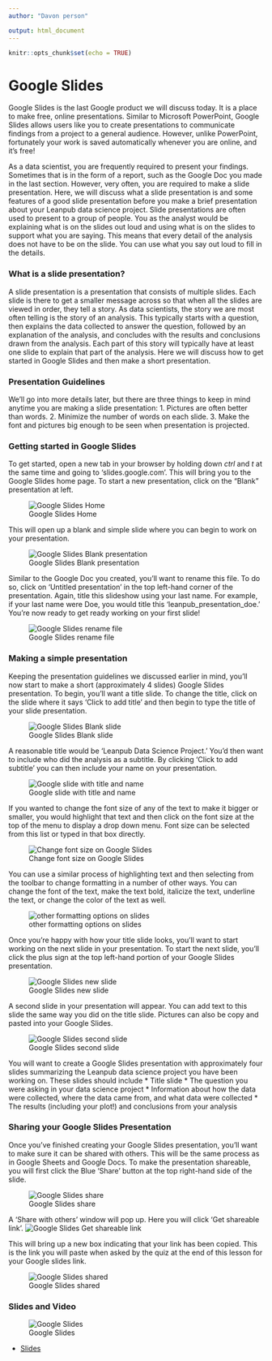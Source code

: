 ```yaml
---
author: "Davon person"

output: html_document
---
```


```r
knitr::opts_chunk$set(echo = TRUE)
```

# Google Slides

Google Slides is the last Google product we will discuss today. It is a place to make free, online presentations. Similar to Microsoft PowerPoint, Google Slides allows users like you to create presentations to communicate findings from a project to a general audience. However, unlike PowerPoint, fortunately your work is saved automatically whenever you are online, and it's free!

As a data scientist, you are frequently required to present your findings. Sometimes that is in the form of a report, such as the Google Doc you made in the last section. However, very often, you are required to make a slide presentation. Here, we will discuss what a slide presentation is and some features of a good slide presentation before you make a brief presentation about your Leanpub data science project. Slide presentations are often used to present to a group of people. You as the analyst would be explaining what is on the slides out loud and using what is on the slides to support what you are saying. This means that every detail of the analysis does not have to be on the slide. You can use what you say out loud to fill in the details.

### What is a slide presentation?

A slide presentation is a presentation that consists of multiple slides. Each slide is there to get a smaller message across so that when all the slides are viewed in order, they tell a story. As data scientists, the story we are most often telling is the story of an analysis. This typically starts with a question, then explains the data collected to answer the question, followed by an explanation of the analysis, and concludes with the results and conclusions drawn from the analysis. Each part of this story will typically have at least one slide to explain that part of the analysis. Here we will discuss how to get started in Google Slides and then make a short presentation.

### Presentation Guidelines

We'll go into more details later, but there are three things to keep in mind anytime you are making a slide presentation:
1. Pictures are often better than words.
2. Minimize the number of words on each slide.
3. Make the font and pictures big enough to be seen when presentation is projected.


### Getting started in Google Slides

To get started, open a new tab in your browser by holding down _ctrl_ and _t_ at the same time and going to 'slides.google.com'. This will bring you to the Google Slides home page. To start a new presentation, click on the "Blank" presentation at left.


![Google Slides Home](https://docs.google.com/presentation/d/1sjOuMmP1oXuqvTMeKlAoOSCqD-TOncWraD67b_pzrUE/export/png?id=1sjOuMmP1oXuqvTMeKlAoOSCqD-TOncWraD67b_pzrUE&pageid=g2bfdb07292_0_151)

This will open up a blank and simple slide where you can begin to work on your presentation.


![Google Slides Blank presentation](https://docs.google.com/presentation/d/1sjOuMmP1oXuqvTMeKlAoOSCqD-TOncWraD67b_pzrUE/export/png?id=1sjOuMmP1oXuqvTMeKlAoOSCqD-TOncWraD67b_pzrUE&pageid=g2f978f5b03_0_2)

Similar to the Google Doc you created, you'll want to rename this file. To do so, click on 'Untitled presentation' in the top left-hand corner of the presentation. Again, title this slideshow using your last name. For example, if your last name were Doe, you would title this 'leanpub_presentation_doe.' You're now ready to get ready working on your first slide!


![Google Slides rename file](https://docs.google.com/presentation/d/1sjOuMmP1oXuqvTMeKlAoOSCqD-TOncWraD67b_pzrUE/export/png?id=1sjOuMmP1oXuqvTMeKlAoOSCqD-TOncWraD67b_pzrUE&pageid=g2f978f5b03_0_12)

### Making a simple presentation

Keeping the presentation guidelines we discussed earlier in mind, you'll now start to make a short (approximately 4 slides) Google Slides presentation. To begin, you'll want a title slide. To change the title, click on the slide where it says 'Click to add title' and then begin to type the title of your slide presentation.


![Google Slides Blank slide](https://docs.google.com/presentation/d/1sjOuMmP1oXuqvTMeKlAoOSCqD-TOncWraD67b_pzrUE/export/png?id=1sjOuMmP1oXuqvTMeKlAoOSCqD-TOncWraD67b_pzrUE&pageid=g2f978f5b03_0_115)

A reasonable title would be 'Leanpub Data Science Project.' You'd then want to include who did the analysis as a subtitle. By clicking 'Click to add subtitle' you can then include your name on your presentation.


![Google slide with title and name](https://docs.google.com/presentation/d/1sjOuMmP1oXuqvTMeKlAoOSCqD-TOncWraD67b_pzrUE/export/png?id=1sjOuMmP1oXuqvTMeKlAoOSCqD-TOncWraD67b_pzrUE&pageid=g2f978f5b03_0_123)

If you wanted to change the font size of any of the text to make it bigger or smaller, you would highlight that text and then click on the font size at the top of the menu to display a drop down menu. Font size can be selected from this list or typed in that box directly.


![Change font size on Google Slides](https://docs.google.com/presentation/d/1sjOuMmP1oXuqvTMeKlAoOSCqD-TOncWraD67b_pzrUE/export/png?id=1sjOuMmP1oXuqvTMeKlAoOSCqD-TOncWraD67b_pzrUE&pageid=g2f978f5b03_0_138)

You can use a similar process of highlighting text and then selecting from the toolbar to change formatting in a number of other ways. You can change the font of the text, make the text bold, italicize the text, underline the text, or change the color of the text as well.


![other formatting options on slides](https://docs.google.com/presentation/d/1sjOuMmP1oXuqvTMeKlAoOSCqD-TOncWraD67b_pzrUE/export/png?id=1sjOuMmP1oXuqvTMeKlAoOSCqD-TOncWraD67b_pzrUE&pageid=g2f978f5b03_0_148)

Once you're happy with how your title slide looks, you'll want to start working on the next slide in your presentation. To start the next slide, you'll click the plus sign at the top left-hand portion of your Google Slides presentation.


![Google Slides new slide](https://docs.google.com/presentation/d/1sjOuMmP1oXuqvTMeKlAoOSCqD-TOncWraD67b_pzrUE/export/png?id=1sjOuMmP1oXuqvTMeKlAoOSCqD-TOncWraD67b_pzrUE&pageid=g2f978f5b03_0_161)

A second slide in your presentation will appear. You can add text to this slide the same way you did on the title slide. Pictures can also be copy and pasted into your Google Slides.


![Google Slides second slide](https://docs.google.com/presentation/d/1sjOuMmP1oXuqvTMeKlAoOSCqD-TOncWraD67b_pzrUE/export/png?id=1sjOuMmP1oXuqvTMeKlAoOSCqD-TOncWraD67b_pzrUE&pageid=g2f978f5b03_0_169)

You will want to create a Google Slides presentation with approximately four slides summarizing the Leanpub data science project you have been working on. These slides should include
* Title slide
* The question you were asking in your data science project
* Information about how the data were collected, where the data came from, and what data were collected
* The results (including your plot!) and conclusions from your analysis

### Sharing your Google Slides Presentation

Once you've finished creating your Google Slides presentation, you'll want to make sure it can be shared with others. This will be the same process as in Google Sheets and Google Docs. To make the presentation shareable, you will first click the Blue 'Share' button at the top right-hand side of the slide.


![Google Slides share](https://docs.google.com/presentation/d/1sjOuMmP1oXuqvTMeKlAoOSCqD-TOncWraD67b_pzrUE/export/png?id=1sjOuMmP1oXuqvTMeKlAoOSCqD-TOncWraD67b_pzrUE&pageid=g2f978f5b03_0_32)

A 'Share with others' window will pop up. Here you will click 'Get shareable link'.
![Google Slides Get shareable link](https://docs.google.com/presentation/d/1sjOuMmP1oXuqvTMeKlAoOSCqD-TOncWraD67b_pzrUE/export/png?id=1sjOuMmP1oXuqvTMeKlAoOSCqD-TOncWraD67b_pzrUE&pageid=g2f978f5b03_0_184)

This will bring up a new box indicating that your link has been copied. This is the link you will paste when asked by the quiz at the end of this lesson for your Google slides link.


![Google Slides shared](https://docs.google.com/presentation/d/1sjOuMmP1oXuqvTMeKlAoOSCqD-TOncWraD67b_pzrUE/export/png?id=1sjOuMmP1oXuqvTMeKlAoOSCqD-TOncWraD67b_pzrUE&pageid=g2f978f5b03_0_188)


### Slides and Video

![Google Slides](https://youtu.be/nRFevt8u_yo)

* [Slides](https://docs.google.com/presentation/d/1sjOuMmP1oXuqvTMeKlAoOSCqD-TOncWraD67b_pzrUE/edit?usp=sharing)
